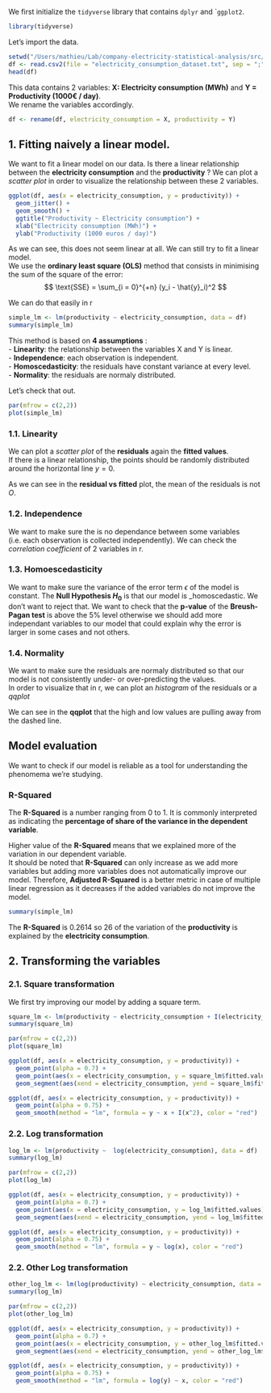 We first initialize the `tidyverse` library that contains `dplyr` and ``ggplot2`.
```r
library(tidyverse)
```

Let's import the data.
```r
setwd("/Users/mathieu/Lab/company-electricity-statistical-analysis/src/")
df <- read.csv2(file = "electricity_consumption_dataset.txt", sep = ";", dec = ".")
head(df)
```

This data contains 2 variables: **X: Electricity consumption (MWh)** and **Y = Productivity (1000€ / day)**.    
We rename the variables accordingly.

```r
df <- rename(df, electricity_consumption = X, productivity = Y)
```

## 1. Fitting naively a linear model.

We want to fit a linear model on our data. Is there a linear relationship between the **electricity consumption** and the **productivity** ? We can plot a _scatter plot_ in order to visualize the relationship between these 2 variables.
```r
ggplot(df, aes(x = electricity_consumption, y = productivity)) +
  geom_jitter() +
  geom_smooth() +
  ggtitle("Productivity ~ Electricity consumption") +
  xlab("Electricity consumption (MWh)") +
  ylab("Productivity (1000 euros / day)")
```

As we can see, this does not seem linear at all. We can still try to fit a linear model.    
We use the **ordinary least square (OLS)** method that consists in minimising the sum of the square of the error: 
$$
\text{SSE} = \sum_{i = 0}^{+n} (y_i - \hat{y}_i)^2
$$

We can do that easily in r 
```r
simple_lm <- lm(productivity ~ electricity_consumption, data = df)
summary(simple_lm)
```

This method is based on **4 assumptions** :    
- **Linearity**: the relationship between the variables X and Y is linear.    
- **Independence**: each observation is independent.    
- **Homoscedasticity**: the residuals have constant variance at every level.   
- **Normality**: the residuals are normaly distributed.

Let's check that out.

```r
par(mfrow = c(2,2))
plot(simple_lm)
```

### 1.1. Linearity

We can plot a _scatter plot_ of the **residuals** again the **fitted values**.    
If there is a linear relationship, the points should be randomly distributed around the horizontal line $y = 0$.

As we can see in the **residual vs fitted** plot, the mean of the residuals is not $O$.

### 1.2. Independence 

We want to make sure the is no dependance between some variables (i.e. each observation is collected independently). We can check the _correlation coefficient_ of 2 variables in r.

### 1.3. Homoescedasticity

We want to make sure the variance of the error term $\epsilon$ of the model is constant. The **Null Hypothesis $H_0$** is that our model is _homoscedastic. We don't want to reject that. We want to check that the **p-value** of the **Breush-Pagan test** is above the 5% level otherwise we should add more independant variables to our model that could explain why the error is larger in some cases and not others.

### 1.4. Normality 

We want to make sure the residuals are normaly distributed so that our model is not consistently under- or over-predicting the values.    
In order to visualize that in r, we can plot an _histogram_ of the residuals or a _qqplot_

We can see in the **qqplot** that the high and low values are pulling away from the dashed line.

## Model evaluation

We want to check if our model is reliable as a tool for understanding the phenomema we're studying.

### R-Squared 

The **R-Squared** is a number ranging from $0$ to $1$. It is commonly interpreted as indicating the **percentage of share of the variance in the dependent variable**.

Higher value of the **R-Squared** means that we explained more of the variation in our dependent variable.    
It should be noted that **R-Squared** can only increase as we add more variables but adding more variables does not automatically improve our model. Therefore, **Adjusted R-Squared** is a better metric in case of multiple linear regression as it decreases if the added variables do not improve the model.

```r
summary(simple_lm)
```

The **R-Squared** is $0.2614$ so $26%$ of the variation of the **productivity** is explained by the **electricity consumption**.

## 2. Transforming the variables

### 2.1. Square transformation

We first try improving our model by adding a square term. 
```r
square_lm <- lm(productivity ~ electricity_consumption + I(electricity_consumption^2), data = df)
summary(square_lm)

par(mfrow = c(2,2))
plot(square_lm)
```

```r
ggplot(df, aes(x = electricity_consumption, y = productivity)) +
  geom_point(alpha = 0.7) +
  geom_point(aes(x = electricity_consumption, y = square_lm$fitted.values), color = "red", alpha = 0.5) +
  geom_segment(aes(xend = electricity_consumption, yend = square_lm$fitted.values), color = "red", alpha = 0.25, linetype = "dashed")
```

```r
ggplot(df, aes(x = electricity_consumption, y = productivity)) + 
  geom_point(alpha = 0.75) +
  geom_smooth(method = "lm", formula = y ~ x + I(x^2), color = "red")
```

### 2.2. Log transformation 
```r
log_lm <- lm(productivity ~  log(electricity_consumption), data = df)
summary(log_lm)

par(mfrow = c(2,2))
plot(log_lm)
```

```r
ggplot(df, aes(x = electricity_consumption, y = productivity)) +
  geom_point(alpha = 0.7) +
  geom_point(aes(x = electricity_consumption, y = log_lm$fitted.values), color = "red", alpha = 0.5) +
  geom_segment(aes(xend = electricity_consumption, yend = log_lm$fitted.values), color = "red", alpha = 0.25, linetype = "dashed")
```

```r
ggplot(df, aes(x = electricity_consumption, y = productivity)) + 
  geom_point(alpha = 0.75) +
  geom_smooth(method = "lm", formula = y ~ log(x), color = "red")
```

### 2.2. Other Log transformation 
```r
other_log_lm <- lm(log(productivity) ~ electricity_consumption, data = df)
summary(log_lm)

par(mfrow = c(2,2))
plot(other_log_lm)
```

```r
ggplot(df, aes(x = electricity_consumption, y = productivity)) +
  geom_point(alpha = 0.7) +
  geom_point(aes(x = electricity_consumption, y = other_log_lm$fitted.values), color = "red", alpha = 0.5) +
  geom_segment(aes(xend = electricity_consumption, yend = other_log_lm$fitted.values), color = "red", alpha = 0.25, linetype = "dashed")
```

```r
ggplot(df, aes(x = electricity_consumption, y = productivity)) + 
  geom_point(alpha = 0.75) +
  geom_smooth(method = "lm", formula = log(y) ~ x, color = "red")
```